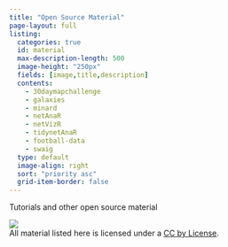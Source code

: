 ```yaml
---
title: "Open Source Material"
page-layout: full
listing:
  categories: true
  id: material
  max-description-length: 500
  image-height: "250px"	
  fields: [image,title,description]
  contents: 
    - 30daymapchallenge
    - galaxies
    - minard
    - netAnaR
    - netVizR
    - tidynetAnaR
    - football-data
    - swaig
  type: default
  image-align: right
  sort: "priority asc"
  grid-item-border: false
---
```


:::{.center}
Tutorials and other open source material  
:::
[![](https://licensebuttons.net/l/by/3.0/88x31.png)](https://creativecommons.org/licenses/by/4.0/)  
All material listed here is licensed under a [CC by License](https://creativecommons.org/licenses/by/4.0/).


:::{#material}
:::